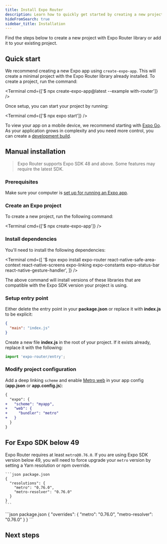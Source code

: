```yaml
---
title: Install Expo Router
description: Learn how to quickly get started by creating a new project with Expo Router or add the library to an existing project.
hideFromSearch: true
sidebar_title: Installation
---
```



Find the steps below to create a new project with Expo Router library or add it to your existing project.

## Quick start

<Step label="1">

We recommend creating a new Expo app using `create-expo-app`. This will create a minimal project with the Expo Router library already installed. To create a project, run the command:

<Terminal cmd={['$ npx create-expo-app@latest --example with-router']} />

</Step>

<Step label="2">

Once setup, you can start your project by running:

<Terminal cmd={['$ npx expo start']} />

To view your app on a mobile device, we recommend starting with [Expo Go](/get-started/expo-go). As your application grows in complexity and you need more control, you can create a [development build](/develop/development-builds/introduction/).

</Step>

## Manual installation

> Expo Router supports Expo SDK 48 and above. Some features may require the latest SDK.

### Prerequisites

Make sure your computer is [set up for running an Expo app](/get-started/installation/).

<Step label="1">

### Create an Expo project

To create a new project, run the following command:

<Terminal cmd={['$ npx create-expo-app']} />

</Step>

<Step label="2">

### Install dependencies

You'll need to install the following dependencies:

<Terminal
  cmd={[
    '$ npx expo install expo-router react-native-safe-area-context react-native-screens expo-linking expo-constants expo-status-bar react-native-gesture-handler',
  ]}
/>

The above command will install versions of these libraries that are compatible with the Expo SDK version your project is using.

</Step>

<Step label="3">

### Setup entry point

Either delete the entry point in your **package.json** or replace it with **index.js** to be explicit:

```json package.json
{
  "main": "index.js"
}
```

Create a new file **index.js** in the root of your project. If it exists already, replace it with the following:

```js index.js
import 'expo-router/entry';
```

</Step>

<Step label="4">

### Modify project configuration

Add a deep linking `scheme` and enable [Metro web](/guides/customizing-metro/#web-support-how) in your app config (**app.json** or **app.config.js**):

```diff
{
  "expo": {
+   "scheme": "myapp",
+   "web": {
+     "bundler": "metro"
+   }
  }
}
```

</Step>

## For Expo SDK below 49

Expo Router requires at least `metro@0.76.0`. If you are using Expo SDK version below 49, you will need to force upgrade your `metro` version by setting a Yarn resolution or npm override.

<Tabs>

<Tab label="Yarn">

    ```json package.json
    {
      "resolutions": {
        "metro": "0.76.0",
        "metro-resolver": "0.76.0"
      }
    }
    ```

</Tab>

<Tab label="npm">
    ```json package.json
    {
      "overrides": {
        "metro": "0.76.0",
        "metro-resolver": "0.76.0"
      }
    }
    ```
</Tab>

</Tabs>

## Next steps

<BoxLink
  title="Create pages with Expo Router"
  Icon={BookOpen02Icon}
  description=" Learn about the file-based routing convention used by Expo Router."
  href="/routing/create-pages/"
/>
